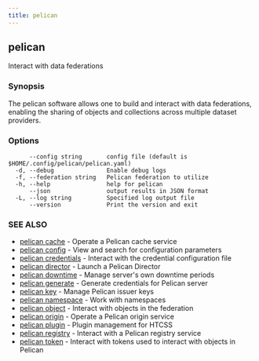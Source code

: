 ```yaml
---
title: pelican
---
```


## pelican

Interact with data federations

### Synopsis

The pelican software allows one to build and interact
with data federations, enabling the sharing of objects and collections
across multiple dataset providers.

### Options

```
      --config string       config file (default is $HOME/.config/pelican/pelican.yaml)
  -d, --debug               Enable debug logs
  -f, --federation string   Pelican federation to utilize
  -h, --help                help for pelican
      --json                output results in JSON format
  -L, --log string          Specified log output file
      --version             Print the version and exit
```

### SEE ALSO

* [pelican cache](/commands-reference/cache/)	 - Operate a Pelican cache service
* [pelican config](/commands-reference/config/)	 - View and search for configuration parameters
* [pelican credentials](/commands-reference/credentials/)	 - Interact with the credential configuration file
* [pelican director](/commands-reference/director/)	 - Launch a Pelican Director
* [pelican downtime](/commands-reference/downtime/)	 - Manage server's own downtime periods
* [pelican generate](/commands-reference/generate/)	 - Generate credentials for Pelican server
* [pelican key](/commands-reference/key/)	 - Manage Pelican issuer keys
* [pelican namespace](/commands-reference/namespace/)	 - Work with namespaces
* [pelican object](/commands-reference/object/)	 - Interact with objects in the federation
* [pelican origin](/commands-reference/origin/)	 - Operate a Pelican origin service
* [pelican plugin](/commands-reference/plugin/)	 - Plugin management for HTCSS
* [pelican registry](/commands-reference/registry/)	 - Interact with a Pelican registry service
* [pelican token](/commands-reference/token/)	 - Interact with tokens used to interact with objects in Pelican

